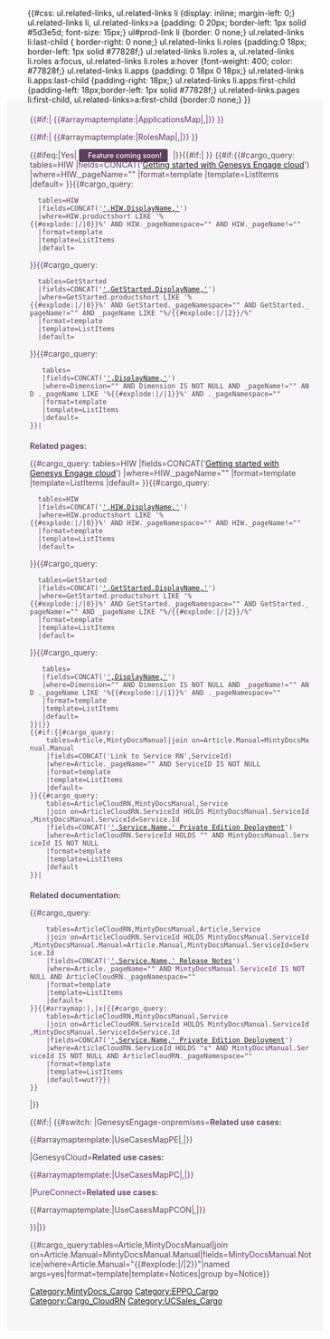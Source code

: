 <onlyinclude>{{#css: 
ul.related-links, ul.related-links li {display: inline; margin-left: 0;}
ul.related-links li, ul.related-links>a {padding: 0 20px;  border-left: 1px solid #5d3e5d; font-size: 15px;}
ul#prod-link li {border: 0 none;}
ul.related-links li:last-child { border-right: 0 none;}
ul.related-links li.roles {padding:0 18px; border-left: 1px solid #77828f;}
ul.related-links li.roles a, ul.related-links li.roles a:focus, ul.related-links li.roles a:hover {font-weight: 400; color: #77828f;}
ul.related-links li.apps {padding: 0 18px 0 18px;}
ul.related-links li.apps:last-child {padding-right: 18px;}
ul.related-links li.apps:first-child {padding-left: 18px;border-left: 1px solid #77828f;}
ul.related-links.pages li:first-child, ul.related-links>a:first-child {border:0 none;}
}}<div class="eppo-head" style="background-color:#f6f6f6; color: #5d3e5d;margin:-20px -18px 20px -36px; padding:20px 20px 30px 40px;">
<div class="col-md-10" id="eppo-links" style="padding:0; margin-top:-10px;min-height:20px;">
<ul class="related-links">{{#if:{{{Application|}}}|
{{#arraymaptemplate:{{{Application|}}}|ApplicationsMap|,|}}
}}</ul>
<ul class="related-links">{{#if:{{{Role|}}}|
{{#arraymaptemplate:{{{Role|}}}|RolesMap|,|}}
}}</ul>
</div>
<div class="col-md-2" id="eppo-version" style="padding:0;"></div>
<div class="clearfix"></div>
<div id="eppo-heading" style="margin-bottom: 15px;"></div>
{{#ifeq:{{{ComingSoon|}}}|Yes|
<span style="background-color: #5D3E5D; color: #fff; padding: 3px 10px; border: 1px solid #5D3E5D; border-radius: 3px; font-size: 90%; font-weight: 500;margin-right: 5px;"><i class="glyphicon glyphicon-flag" style="margin-right: 5px;"></i>Feature coming soon!</span>
|}}{{#if:{{{Context|}}}|
<span>{{{Context}}}</span>
}}
{{#if:{{#cargo_query:
tables=HIW
|fields=CONCAT('[[PEC-Admin/HIW|Getting started with Genesys Engage cloud]]')
|where=HIW._pageName="{{FULLPAGENAME}}"
|format=template
|template=ListItems
|default=
}}{{#cargo_query:
   tables=HIW
   |fields=CONCAT('[[',HIW._pageName ,'|',HIW.DisplayName,']]')
   |where=HIW.productshort LIKE '%{{#explode:{{FULLPAGENAME}}|/|0}}%' AND HIW._pageNamespace="{{NAMESPACENUMBER}}" AND HIW._pageName!="{{FULLPAGENAME}}"
   |format=template
   |template=ListItems
   |default=
}}{{#cargo_query:
   tables=GetStarted
   |fields=CONCAT('[[',GetStarted._pageName,'|',GetStarted.DisplayName,']]')
   |where=GetStarted.productshort LIKE '%{{#explode:{{FULLPAGENAME}}|/|0}}%' AND GetStarted._pageNamespace="{{NAMESPACENUMBER}}" AND GetStarted._pageName!="{{FULLPAGENAME}}" AND _pageName LIKE "%/{{#explode:{{FULLPAGENAME}}|/|2}}/%"
   |format=template
   |template=ListItems
   |default=
}}{{#cargo_query:
    tables={{{PageType|}}}
    |fields=CONCAT('[[',_pageName,'|',DisplayName,']]')
    |where=Dimension="{{{Dimension|}}}" AND Dimension IS NOT NULL AND _pageName!="{{FULLPAGENAME}}" AND {{{PageType|}}}._pageName LIKE '%{{#explode:{{FULLPAGENAME}}|/|1}}%' AND {{{PageType|}}}._pageNamespace="{{NAMESPACENUMBER}}"
    |format=template
    |template=ListItems
    |default=
 }}|<div style="margin-top:20px;"><span style="font-weight:600;">Related pages:</span><ul class="related-links pages">
{{#cargo_query:
tables=HIW
|fields=CONCAT('[[PEC-Admin/HIW|Getting started with Genesys Engage cloud]]')
|where=HIW._pageName="{{FULLPAGENAME}}"
|format=template
|template=ListItems
|default=
}}{{#cargo_query:
   tables=HIW
   |fields=CONCAT('[[',HIW._pageName ,'|',HIW.DisplayName,']]')
   |where=HIW.productshort LIKE '%{{#explode:{{FULLPAGENAME}}|/|0}}%' AND HIW._pageNamespace="{{NAMESPACENUMBER}}" AND HIW._pageName!="{{FULLPAGENAME}}"
   |format=template
   |template=ListItems
   |default=
}}{{#cargo_query:
   tables=GetStarted
   |fields=CONCAT('[[',GetStarted._pageName,'|',GetStarted.DisplayName,']]')
   |where=GetStarted.productshort LIKE '%{{#explode:{{FULLPAGENAME}}|/|0}}%' AND GetStarted._pageNamespace="{{NAMESPACENUMBER}}" AND GetStarted._pageName!="{{FULLPAGENAME}}" AND _pageName LIKE "%/{{#explode:{{FULLPAGENAME}}|/|2}}/%"
   |format=template
   |template=ListItems
   |default=
}}{{#cargo_query:
    tables={{{PageType|}}}
    |fields=CONCAT('[[',_pageName,'|',DisplayName,']]')
    |where=Dimension="{{{Dimension|}}}" AND Dimension IS NOT NULL AND _pageName!="{{FULLPAGENAME}}" AND {{{PageType|}}}._pageName LIKE '%{{#explode:{{FULLPAGENAME}}|/|1}}%' AND {{{PageType|}}}._pageNamespace="{{NAMESPACENUMBER}}"
    |format=template
    |template=ListItems
    |default=
 }}|}}
 {{#if:{{#cargo_query:
     tables=Article,MintyDocsManual|join on=Article.Manual=MintyDocsManual.Manual
     |fields=CONCAT('Link to Service RN',ServiceId)
     |where=Article._pageName="{{FULLPAGENAME}}" AND ServiceID IS NOT NULL
     |format=template
     |template=ListItems
     |default=
 }}{{#cargo_query:
	 tables=ArticleCloudRN,MintyDocsManual,Service
     |join on=ArticleCloudRN.ServiceId HOLDS MintyDocsManual.ServiceId,MintyDocsManual.ServiceId=Service.Id
     |fields=CONCAT('[[',Service.Name,'PEGUIDE|',Service.Name,' Private Edition Deployment]]')
     |where=ArticleCloudRN.ServiceId HOLDS "{{{ServiceId|}}}" AND MintyDocsManual.ServiceId IS NOT NULL
     |format=template
     |template=ListItems
     |default
 }}|
 <div style="margin-top:20px;"><span style="font-weight:600;">Related documentation:</span><ul class="related-links pages">
 	{{#cargo_query:
     tables=ArticleCloudRN,MintyDocsManual,Article,Service
     |join on=ArticleCloudRN.ServiceId HOLDS MintyDocsManual.ServiceId,MintyDocsManual.Manual=Article.Manual,MintyDocsManual.ServiceId=Service.Id
     |fields=CONCAT('[[',ArticleCloudRN._pageName,'|',Service.Name,' Release Notes]]')
     |where=Article._pageName="{{FULLPAGENAME}}" AND MintyDocsManual.ServiceId IS NOT NULL AND ArticleCloudRN._pageNamespace="{{NAMESPACENUMBER}}"
     |format=template
     |template=ListItems
     |default=
 }}{{#arraymap:{{{ServiceId|}}}|,|x|{{#cargo_query:
     tables=ArticleCloudRN,MintyDocsManual,Service
     |join on=ArticleCloudRN.ServiceId HOLDS MintyDocsManual.ServiceId,MintyDocsManual.ServiceId=Service.Id
     |fields=CONCAT('[[',MintyDocsManual._pageName,'|',Service.Name,' Private Edition Deployment]]')
     |where=ArticleCloudRN.ServiceId HOLDS "x" AND MintyDocsManual.ServiceId IS NOT NULL AND ArticleCloudRN._pageNamespace="{{NAMESPACENUMBER}}"
     |format=template
     |template=ListItems
     |default=wut?}}|
 }}</ul></div>|}}
<div>
{{#if:{{{UseCase|}}}|
{{#switch:{{{Platform|}}}
|GenesysEngage-onpremises=<span style="font-weight:600; ">Related use cases:</span><ul class="related-links">{{#arraymaptemplate:{{{UseCase|}}}|UseCasesMapPE|,|}}</ul>
|GenesysCloud=<span style="font-weight:600; ">Related use cases:</span><ul class="related-links">{{#arraymaptemplate:{{{UseCase|}}}|UseCasesMapPC|,|}}</ul>
|PureConnect=<span style="font-weight:600; ">Related use cases:</span><ul class="related-links">{{#arraymaptemplate:{{{UseCase|}}}|UseCasesMapPCON|,|}}</ul>
}}|}}
</div>
</div>
<!-- Notices-->{{#cargo_query:tables=Article,MintyDocsManual|join on=Article.Manual=MintyDocsManual.Manual|fields=MintyDocsManual.Notice|where=Article.Manual="{{#explode:{{FULLPAGENAME}}|/|2}}"|named args=yes|format=template|template=Notices|group by=Notice}}

</onlyinclude>
<noinclude>[[Category:MintyDocs_Cargo]][[Category:EPPO_Cargo]][[Category:Cargo_CloudRN]][[Category:UCSales_Cargo]]
</noinclude>